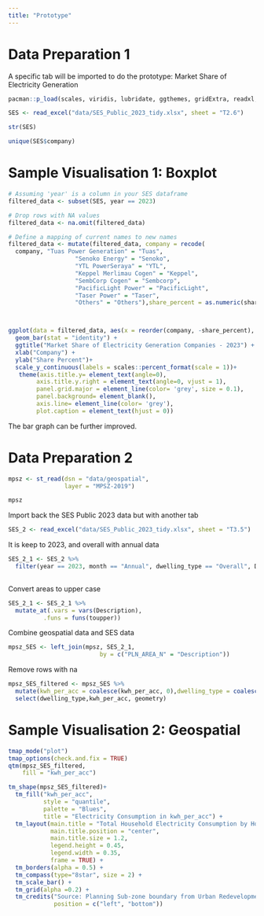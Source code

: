 ```yaml
---
title: "Prototype"
---
```


# Data Preparation 1

A specific tab will be imported to do the prototype: Market Share of Electricity Generation

```r
pacman::p_load(scales, viridis, lubridate, ggthemes, gridExtra, readxl, knitr, data.table, CGPfunctions, ggHoriPlot, tidyverse,sf, tmap)
```

```r
SES <- read_excel("data/SES_Public_2023_tidy.xlsx", sheet = "T2.6")
```

```r
str(SES)
```

```r
unique(SES$company)
```

# Sample Visualisation 1: Boxplot

```r
# Assuming 'year' is a column in your SES dataframe
filtered_data <- subset(SES, year == 2023)

# Drop rows with NA values
filtered_data <- na.omit(filtered_data)

# Define a mapping of current names to new names
filtered_data <- mutate(filtered_data, company = recode(
  company, "Tuas Power Generation" = "Tuas",
                   "Senoko Energy" = "Senoko",
                   "YTL PowerSeraya" = "YTL",
                   "Keppel Merlimau Cogen" = "Keppel",
                   "SembCorp Cogen" = "Sembcorp",
                   "PacificLight Power" = "PacificLight",
                   "Taser Power" = "Taser",
                   "Others" = "Others"),share_percent = as.numeric(share_percent) )



ggplot(data = filtered_data, aes(x = reorder(company, -share_percent), y = share_percent))  +
  geom_bar(stat = "identity") +
  ggtitle("Market Share of Electricity Generation Companies - 2023") +
  xlab("Company") +
  ylab("Share Percent")+
  scale_y_continuous(labels = scales::percent_format(scale = 1))+
   theme(axis.title.y= element_text(angle=0), 
        axis.title.y.right = element_text(angle=0, vjust = 1),
        panel.grid.major = element_line(color= 'grey', size = 0.1),
        panel.background= element_blank(), 
        axis.line= element_line(color= 'grey'),
        plot.caption = element_text(hjust = 0))
```

The bar graph can be further improved.

# Data Preparation 2

```r
mpsz <- st_read(dsn = "data/geospatial", 
                layer = "MPSZ-2019")
```

```r
mpsz
```

Import back the SES Public 2023 data but with another tab

```r
SES_2 <- read_excel("data/SES_Public_2023_tidy.xlsx", sheet = "T3.5")
```

It is keep to 2023, and overall with annual data

```r
SES_2_1 <- SES_2 %>%
  filter(year == 2023, month == "Annual", dwelling_type == "Overall", Description != "Central Region", Description != "North Region", Description != "North East Region",Description != "Overall", Description != "West Region")
  
```

Convert areas to upper case

```r
SES_2_1 <- SES_2_1 %>%
  mutate_at(.vars = vars(Description), 
          .funs = funs(toupper))
```

Combine geospatial data and SES data

```r
mpsz_SES <- left_join(mpsz, SES_2_1,
                          by = c("PLN_AREA_N" = "Description"))
```

Remove rows with na

```r
mpsz_SES_filtered <- mpsz_SES %>%
  mutate(kwh_per_acc = coalesce(kwh_per_acc, 0),dwelling_type = coalesce(dwelling_type, "NA"))%>%
  select(dwelling_type,kwh_per_acc, geometry) 
```

# Sample Visualisation 2: Geospatial

```r
tmap_mode("plot")
tmap_options(check.and.fix = TRUE)
qtm(mpsz_SES_filtered, 
    fill = "kwh_per_acc")


```

```r
tm_shape(mpsz_SES_filtered)+
  tm_fill("kwh_per_acc", 
          style = "quantile", 
          palette = "Blues",
          title = "Electricity Consumption in kwh_per_acc") +
  tm_layout(main.title = "Total Household Electricity Consumption by Household in 2023",
            main.title.position = "center",
            main.title.size = 1.2,
            legend.height = 0.45, 
            legend.width = 0.35,
            frame = TRUE) +
  tm_borders(alpha = 0.5) +
  tm_compass(type="8star", size = 2) +
  tm_scale_bar() +
  tm_grid(alpha =0.2) +
  tm_credits("Source: Planning Sub-zone boundary from Urban Redevelopment Authorithy (URA)\n and electricity data from Energy Marketing Authority (EMA)", 
             position = c("left", "bottom"))
```
